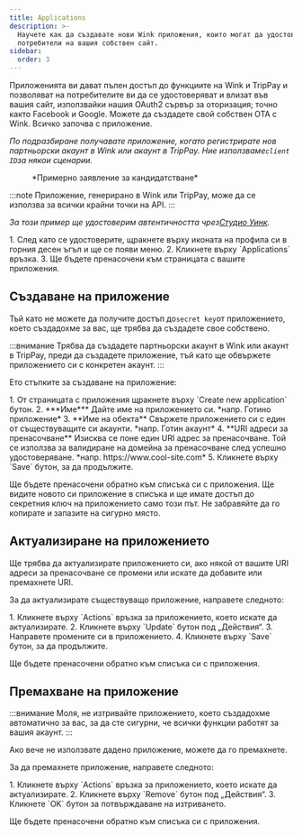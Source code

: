 ```yaml
---
title: Applications
description: >-
  Научете как да създавате нови Wink приложения, които могат да удостоверяват
  потребители на вашия собствен сайт.
sidebar:
  order: 3
---
```


Приложенията ви дават пълен достъп до функциите на Wink и TripPay и позволяват на потребителите ви да се удостоверяват и влизат във вашия сайт, използвайки нашия OAuth2 сървър за оторизация; точно както Facebook и Google.
Можете да създадете свой собствен OTA с Wink. Всичко започва с приложение.

*По подразбиране получавате приложение, когато регистрирате нов партньорски акаунт в Wink или акаунт в TripPay. Ние използваме`client ID`за някои сценарии.*

<figure>
  <CloudinaryImage width="350" height="215" resize="scale" quality="best" alt="Примерно заявление" src="academy/application" errorImage="noimage_opaque_nyrtl0.png" />

  <figcaption>*Примерно заявление за кандидатстване*</figcaption>
</figure>


:::note
Приложение, генерирано в Wink или TripPay, може да се използва за всички крайни точки на API.
:::

*За този пример ще удостоверим автентичността чрез[Студио Уинк](https://studio.wink.travel).*

<Steps>
  1. След като се удостоверите, щракнете върху иконата на профила си в горния десен ъгъл и ще се появи меню.
  2. Кликнете върху `Applications` връзка.
  3. Ще бъдете пренасочени към страницата с вашите приложения.
</Steps>


## Създаване на приложение

Тъй като не можете да получите достъп до`secret key`от приложението, което създадохме за вас, ще трябва да създадете свое собствено.

:::внимание
Трябва да създадете партньорски акаунт в Wink или акаунт в TripPay, преди да създадете приложение, тъй като ще обвържете приложението си с конкретен акаунт.
:::

Ето стъпките за създаване на приложение:

<Steps>
  1. От страницата с приложения щракнете върху `Create new application` бутон.
  2. ***Име*** Дайте име на приложението си. *напр. Готино приложение*
  3. **Име на обекта** Свържете приложението си с един от съществуващите си акаунти. *напр. Готин акаунт*
  4. **URI адреси за пренасочване** Изисква се поне един URI адрес за пренасочване. Той се използва за валидиране на домейна за пренасочване след успешно удостоверяване. *напр. https://www.cool-site.com*
  5. Кликнете върху `Save` бутон, за да продължите.
</Steps>


Ще бъдете пренасочени обратно към списъка си с приложения. Ще видите новото си приложение в списъка и ще имате достъп до секретния ключ на приложението само този път. Не забравяйте да го копирате и запазите на сигурно място.

## Актуализиране на приложението

Ще трябва да актуализирате приложението си, ако някой от вашите URI адреси за пренасочване се промени или искате да добавите или премахнете URI.

За да актуализирате съществуващо приложение, направете следното:

<Steps>
  1. Кликнете върху `Actions` връзка за приложението, което искате да актуализирате.
  2. Кликнете върху `Update` бутон под „Действия“.
  3. Направете промените си в приложението.
  4. Кликнете върху `Save` бутон, за да продължите.
</Steps>


Ще бъдете пренасочени обратно към списъка си с приложения.

## Премахване на приложение

:::внимание
Моля, не изтривайте приложението, което създадохме автоматично за вас, за да сте сигурни, че всички функции работят за вашия акаунт.
:::

Ако вече не използвате дадено приложение, можете да го премахнете.

За да премахнете приложение, направете следното:

<Steps>
  1. Кликнете върху `Actions` връзка за приложението, което искате да актуализирате.
  2. Кликнете върху `Remove` бутон под „Действия“.
  3. Кликнете `OK` бутон за потвърждаване на изтриването.
</Steps>


Ще бъдете пренасочени обратно към списъка си с приложения.

